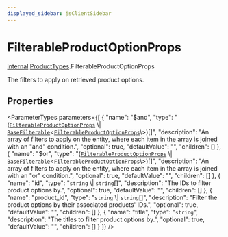 ```yaml
---
displayed_sidebar: jsClientSidebar
---
```



# FilterableProductOptionProps

[internal](../../internal/modules/admin_discounts.internal.internal-1.mdx).[ProductTypes](../../internal-1/modules/admin_discounts.internal.internal-1.ProductTypes.mdx).FilterableProductOptionProps

The filters to apply on retrieved product options.

## Properties

<ParameterTypes parameters={[
  {
    "name": "$and",
    "type": "([`FilterableProductOptionProps`](admin_discounts.internal.internal-1.ProductTypes.FilterableProductOptionProps.mdx) \\| [`BaseFilterable`](../../DAL/interfaces/admin_discounts.internal.internal-1.DAL.BaseFilterable.mdx)<[`FilterableProductOptionProps`](admin_discounts.internal.internal-1.ProductTypes.FilterableProductOptionProps.mdx)\\>)[]",
    "description": "An array of filters to apply on the entity, where each item in the array is joined with an \"and\" condition.",
    "optional": true,
    "defaultValue": "",
    "children": []
  },
  {
    "name": "$or",
    "type": "([`FilterableProductOptionProps`](admin_discounts.internal.internal-1.ProductTypes.FilterableProductOptionProps.mdx) \\| [`BaseFilterable`](../../DAL/interfaces/admin_discounts.internal.internal-1.DAL.BaseFilterable.mdx)<[`FilterableProductOptionProps`](admin_discounts.internal.internal-1.ProductTypes.FilterableProductOptionProps.mdx)\\>)[]",
    "description": "An array of filters to apply on the entity, where each item in the array is joined with an \"or\" condition.",
    "optional": true,
    "defaultValue": "",
    "children": []
  },
  {
    "name": "id",
    "type": "`string` \\| `string`[]",
    "description": "The IDs to filter product options by.",
    "optional": true,
    "defaultValue": "",
    "children": []
  },
  {
    "name": "product_id",
    "type": "`string` \\| `string`[]",
    "description": "Filter the product options by their associated products' IDs.",
    "optional": true,
    "defaultValue": "",
    "children": []
  },
  {
    "name": "title",
    "type": "`string`",
    "description": "The titles to filter product options by.",
    "optional": true,
    "defaultValue": "",
    "children": []
  }
]} />
